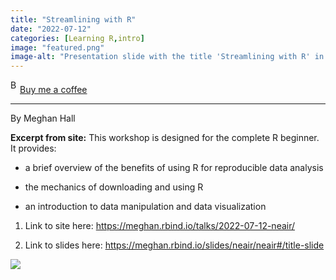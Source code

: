 ```yaml
---
title: "Streamlining with R"
date: "2022-07-12"
categories: [Learning R,intro]
image: "featured.png"
image-alt: "Presentation slide with the title 'Streamlining with R' in bold red text, followed by presenter information: Meghan Hall, NEAIR, July 12, 2022, on a beige background."
---
```


<link href="https://fonts.googleapis.com/css?family=Cookie" rel="stylesheet"><a class="bmc-button" target="_blank" href="https://www.buymeacoffee.com/JoscelinRocha">![Buy me a coffee](https://cdn.buymeacoffee.com/buttons/bmc-new-btn-logo.svg){alt="Buy me a coffee" width="15" height="21"}Buy me a coffee</a>

------------------------------------------------------------------------

By Meghan Hall

**Excerpt from site:** This workshop is designed for the complete R beginner. It provides:

-   a brief overview of the benefits of using R for reproducible data analysis

-   the mechanics of downloading and using R

-   an introduction to data manipulation and data visualization

1.  Link to site here: <https://meghan.rbind.io/talks/2022-07-12-neair/>

2.  Link to slides here: <https://meghan.rbind.io/slides/neair/neair#/title-slide>

![](featured.png)
